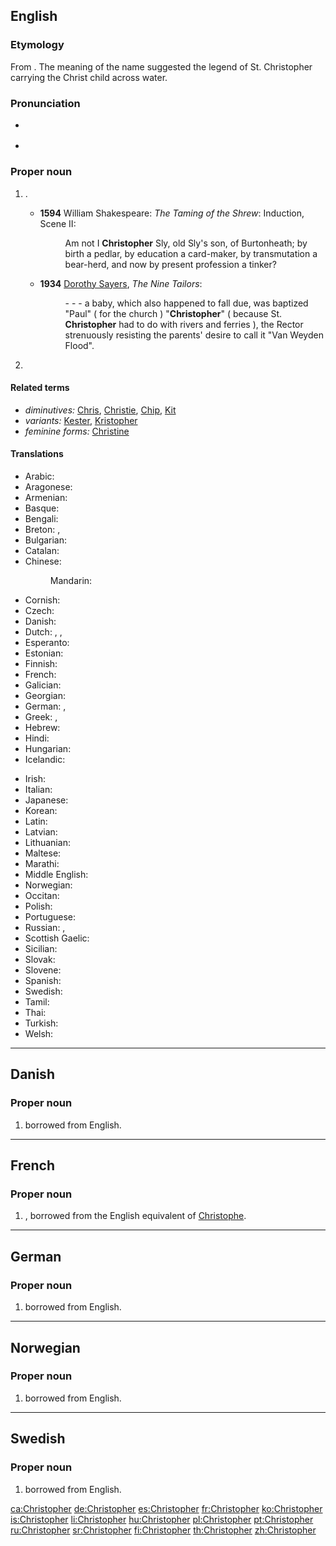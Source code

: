 ==English==
{{wikipedia}}

===Etymology===
From {{etyl|grc|en}} {{term|Χριστόφορος||Christ-bearing|lang=grc}}. The meaning of the name suggested the legend of St. Christopher carrying the Christ child across water.

===Pronunciation===
* {{a|UK}} {{IPA|/ˈkɹɪs.tə.fə(ɹ)/|lang=en}}
* {{a|US}} {{IPA|/ˈkɹɪs.tə.fɚ/|lang=en}}

===Proper noun===
{{en-proper noun}}

# {{given name|male|from=Ancient Greek|}}.
#* '''1594''' William Shakespeare: ''The Taming of the Shrew'': Induction, Scene II:
#*: Am not I '''Christopher''' Sly, old Sly's son, of Burtonheath; by birth a pedlar, by education a card-maker, by transmutation a bear-herd, and now by present profession a tinker?
#* '''1934''' [[w:Dorothy L. Sayers|Dorothy Sayers]], ''The Nine Tailors'':
#*: - - - a baby, which also happened to fall due, was baptized "Paul" ( for the church ) "'''Christopher'''" ( because St. '''Christopher''' had to do with rivers and ferries ), the Rector strenuously resisting the parents' desire to call it "Van Weyden Flood".
# {{surname|patronymic|from=given names}}

====Related terms====
* ''diminutives:'' [[Chris]], [[Christie]], [[Chip]], [[Kit]]
* ''variants:'' [[Kester]], [[Kristopher]]
* ''feminine forms:'' [[Christine]]

====Translations====
{{trans-top|a male given name}}
* Arabic: {{t|ar|كريستوفر|tr=kristūfar}}
* Aragonese: {{t|an|Cristofo}}
* Armenian: {{t|hy|Կրիսդապոր|tr=Krisdapor}}
* Basque: {{t|eu|Kristobal}}
* Bengali: {{t|bn|ক্রিস্টোফার|tr=krisţophar}}
* Breton: {{t|br|Kristof}}, {{t|br|Kristol}}
* Bulgarian: {{t|bg|Хри́сто|m|tr=Hrísto}}
* Catalan: {{t+|ca|Cristòfol}}
* Chinese:
*: Mandarin: {{t+|cmn|克里斯托弗|tr=Kèlǐsituofú}}
* Cornish: {{t|kw|Kitto}}
* Czech: {{t|cs|Kryštof|m}}
* Danish: {{t|da|Christoffer}}
* Dutch: {{t|nl|Christoffel}}, {{t|nl|Kristof}}, {{t|nl|Kristoffel}}
* Esperanto: {{t|eo|Kristoforo}}
* Estonian: {{t|et|Kristofer}}
* Finnish: {{t+|fi|Risto}}
* French: {{t+|fr|Christophe|m}}
* Galician: {{t|gl|Cristovo}}
* Georgian: {{t|ka|ქრისტეფორე}}
* German: {{t+|de|Christoph|m}}, {{t|de|Christof|m}}
* Greek: {{t+|el|Χριστόφορος|m|tr=Christóphoros}}, {{t+|el|Χρήστος|m|tr=Chrḗstos}}
* Hebrew: {{t|he|כריסטופר|tr=Kristofer}}
* Hindi: {{t|hi|क्रिस्तोफर|tr=kristophar}}
* Hungarian: {{t+|hu|Kristóf}}
* Icelandic: {{t+|is|Kristófer}}
{{trans-mid}}
* Irish: {{t|ga|Críostóir}}
* Italian: {{t+|it|Cristoforo}}
* Japanese: {{t|ja|クリストファー|tr=Kurisutofā}}
* Korean: {{t|ko|크리스토퍼|tr=keuriseutopeo}}
* Latin: {{t|la|Christophorus}}
* Latvian: {{t|lv|Kristaps}}
* Lithuanian: {{t|lt|Kristupas}}
* Maltese: {{t|mt|Ħamallu}}
* Marathi: {{t|mr|क्रिस्टोफर|m|tr=krisṭofara|sc=Deva}}
* Middle English: {{t|enm|Cristofre}}
* Norwegian: {{t+|no|Kristoffer}}
* Occitan: {{t|oc|Cristòl}}
* Polish: {{t+|pl|Krzysztof|m}}
* Portuguese: {{t+|pt|Cristóvão}}
* Russian: {{t|ru|Христофо́р|m|tr=Xristofór}}, {{t|ru|Кри́стофер|m|tr=Krístofɛr}} {{qualifier|transliteration}}
* Scottish Gaelic: {{t|gd|Crìsdean|m}}
* Sicilian: {{t|scn|Cristòfuru}}
* Slovak: {{t|sk|Kryštof|m}}
* Slovene: {{t|sl|Krištof|m}}
* Spanish: {{t+|es|Cristóbal|m}}
* Swedish: {{t+|sv|Kristoffer}}
* Tamil: {{t|ta|கிரிஸ்டோபர்|tr=kristopar}}
* Thai: {{t|th|คริสโตเฟอร์|tr= krít-dtoh-fer}}
* Turkish: {{t|tr|Kristof}}
* Welsh: {{t|cy|Cristoffer}}
{{trans-bottom}}

----

==Danish==

===Proper noun===
{{head|da|proper noun}}

# {{given name|male|lang=da}} borrowed from English.

----

==French==

===Proper noun===
{{fr-proper noun}}

# {{given name|male|lang=fr}}, borrowed from  the English equivalent of [[Christophe]].

----

==German==

===Proper noun===
{{head|de}}

# {{given name|male|lang=de}} borrowed from English.

----

==Norwegian==

===Proper noun===
{{head|no}}

# {{given name|male|lang=no}} borrowed from English.

----

==Swedish==

===Proper noun===
{{head|sv}}

# {{given name|male|lang=sv}} borrowed from English.

[[ca:Christopher]]
[[de:Christopher]]
[[es:Christopher]]
[[fr:Christopher]]
[[ko:Christopher]]
[[is:Christopher]]
[[li:Christopher]]
[[hu:Christopher]]
[[pl:Christopher]]
[[pt:Christopher]]
[[ru:Christopher]]
[[sr:Christopher]]
[[fi:Christopher]]
[[th:Christopher]]
[[zh:Christopher]]